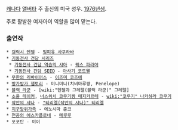 [[캐나다]] [[앨버타]] 주 출신의 미국 성우. [[1976년]]생.

주로 활발한 여자아이 역할을 많이 맡는다.

=== 출연작 ===
 * [[갤럭시 엔젤]] - [[밀피유 사쿠라바]]
 * [[기동전사 건담 시리즈]]
  * [[기동전사 건담 역습의 샤아]] - [[퀘스 파라야]]
  * [[기동전사 건담 SEED]] - [[아사기 코드웰]]
 * [[무한의 리바이어스]] - [[이즈미 코즈에]]
 * [[방가방가 햄토리]] - 미니미니(치비마루쨩, Penelope)
 * [[블랙 라군]] - [wiki:"헨젤과 그레텔(블랙 라군)" 그레텔]
 * [[소울 테이커]], [[너스위치 코무기짱 매지카르테]] - [[wiki:"코무기" 나카하라 코무기]]
 * [[작안의 샤나]] - [["티리엘(작안의 샤나)" 티리엘]]
 * [[지구방위가족]] - 에노시마 준코
 * [[천공의 에스카플로네]] - [[메루루]]
 * 포포탄 - 미이
